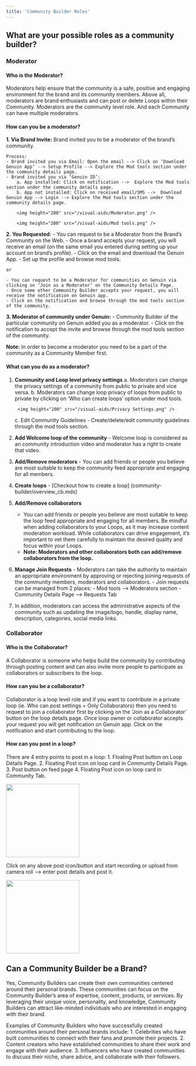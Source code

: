 ```yaml
---
title: 'Community Builder Roles'
---
```


## What are your possible roles as a community builder?

### Moderator

#### Who is the Moderator?

Moderators help ensure that the community is a safe, positive and engaging environment for the brand and its community members. Above all, moderators are brand enthusiasts and can post or delete Loops within their Community.
Moderators are the community level role. And each Community can have multiple moderators.

#### How can you be a moderator?

**1. Via Brand Invite:**
    Brand invited you to be a moderator of the brand’s community.

    Process:
    - Brand invited you via Email: Open the email --> Click on ‘Download Genuin App’ --> Setup Profile --> Explore the Mod tools section under the community details page.
    - Brand invited you via ‘Genuin ID’: 
        a. App installed: Click on notification -->  Explore the Mod tools section under the community details page. 
        b. App not installed: Click on received email/SMS -->  Download Genuin App --> Login --> Explore the Mod tools section under the community details page.
        
        <img height="200" src="/visual-aids/Moderator.png" />

        <img height="200" src="/visual-aids/Mod tools.png" />

**2. You Requested:**
    - You can request to be a Moderator from the Brand’s Community on the Web.
    - Once a brand accepts your request, you will receive an email (on the same email you entered during setting up your account on brand’s profile). 
    - Click on the email and download the Genuin App. 
    - Set up the profile and browse mod tools.

    or

    - You can request to be a Moderator for communities on Genuin via clicking on ‘Join as a Moderator’ on the Community Details Page.
    - Once some other Community Builder accepts your request, you will receive the notification on Genuin app.
    - Click on the notification and browse through the mod tools section of the community.

**3. Moderator of community under Genuin:**
    - Community Builder of the particular community on Genuin added you as a moderator. 
    - Click on the notification to accept the invite and browse through the mod tools section of the community.

**Note:** In order to become a moderator you need to be a part of the community as a Community Member first.

#### What can you do as a moderator?

1. **Community and Loop level privacy settings**
    a. Moderators can change the privacy settings of a community from public to private and vice versa.
    b. Moderators can change loop privacy of loops from public to private by clicking on ‘Who can create loops’ option under mod tools.

        <img height="200" src="/visual-aids/Privacy Settings.png" />

    c. Edit Community Guidelines - Create/delete/edit community guidelines through the mod tools section.

2. **Add Welcome loop of the community** - Welcome loop is considered as an community introduction video and moderator has a right to create that video.
3. **Add/Remove moderators** - You can add friends or people you believe are most suitable to keep the community feed appropriate and engaging for all members.
4. **Create loops** - [Checkout how to create a loop] (community-builder/overview_cb.mdx)
5. **Add/Remove collaborators** 
    -  You can add friends or people you believe are most suitable to keep the loop feed appropriate and engaging for all members. Be mindful when adding collaborators to your Loops, as it may increase content moderation workload. While collaborators can drive engagement, it’s important to vet them carefully to maintain the desired quality and focus within your Loops. 
    - **Note: Moderators and other collaborators both can add/remove collaborators from the loop.**
6. **Manage Join Requests** - Moderators can take the authority to maintain an appropriate environment by approving or rejecting joining requests of the community members, moderators and collaborators. 
        - Join requests can be managed from 2 places:
            - Mod tools --> Moderators section
            - Community Details Page --> Requests Tab
7.  In addition, moderators can access the administrative aspects of the community such as updating the image/logo, handle, display name, description, categories, social media links.


### Collaborator

#### Who is the Collaborator?
A Collaborator is someone who helps build the community by contributing through posting content and can also invite more people to participate as collaborators or subscribers to the loop. 

#### How can you be a collaborator?
Collaborator is a loop level role and if you want to contribute in a private loop (ie. Who can post settings = Only Collaborators) then you need to request to join a collaborator first by clicking on the ‘Join as a Collaborator’ button on the loop details page.
Once loop owner or collaborator accepts your request you will get notification on Genuin app. Click on the notification and start contributing to the loop.

#### How can you post in a loop?
There are 4 entry points to post in a loop:
    1. Floating Post button on Loop Details Page.
    2. Floating Post icon on loop card in Community Details Page.
    3. Post button on feed page
    4. Floating Post icon on loop card in Community Tab.

<img height="200" src="/visual-aids/Post in a Loop.png" />

Click on any above post icon/button and start recording or upload from camera roll --> enter post details and post it.

<img height="200" src="/visual-aids/Record and post.png" />

## Can a Community Builder be a Brand?
Yes, Community Builders can create their own communities centered around their personal brands. These communities can focus on the Community Builder’s area of expertise, content, products, or services. By leveraging their unique voice, personality, and knowledge, Community Builders can attract like-minded individuals who are interested in engaging with their brand.  

Examples of Community Builders who have successfully created communities around their personal brands include:
    1. Celebrities who have built communities to connect with their fans and promote their projects.
    2. Content creators who have established communities to share their work and engage with their audience.
    3. Influencers who have created communities to discuss their niche, share advice, and collaborate with their followers. 



